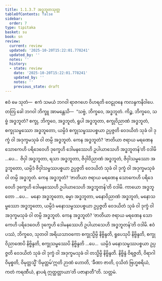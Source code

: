 ```yaml
---
title: 1.1.3.7 အဒ္ဓဘူတသုတ္တ
tableOfContents: false
sidebar:
  order: 7
type: tipitaka
basket: su
book: sn
review:
  current: review
  updated: '2025-10-20T15:22:01.778241'
  updated_by: ''
  notes: ''
  history:
  - state: review
    date: '2025-10-20T15:22:01.778241'
    updated_by: ''
    notes: ''
    previous_state: draft
---
```



<DynamicBreadcrumb />


<ReviewStatus review={frontmatter.review} showDetails={true} />

<HypothesisAnnotation frontmatter={frontmatter} />

<Division number="29" book="sn" e="ch" v="18" p="283">

<Paragraph number="78" book="sn">
ဧဝံ မေ သုတံ—  ဧကံ သမယံ ဘဂဝါ ရာဇဂဟေ ဝိဟရတိ ဝေဠုဝနေ ကလန္ဒကနိဝါပေ. တတြ ခေါ ဘဂဝါ ဘိက္ခူ အာမန္တေသိ—  “သဗ္ဗံ, ဘိက္ခဝေ, အဒ္ဓဘူတံ. ကိဉ္စ, ဘိက္ခဝေ, သဗ္ဗံ အဒ္ဓဘူတံ? စက္ခု, ဘိက္ခဝေ, အဒ္ဓဘူတံ, ရူပါ အဒ္ဓဘူတာ, စက္ခုဝိညာဏံ အဒ္ဓဘူတံ, စက္ခုသမ္ဖဿော အဒ္ဓဘူတော, ယမ္ပိဒံ စက္ခုသမ္ဖဿပစ္စယာ ဥပ္ပဇ္ဇတိ ဝေဒယိတံ သုခံ ဝါ ဒုက္ခံ ဝါ အဒုက္ခမသုခံ ဝါ တမ္ပိ အဒ္ဓဘူတံ. ကေန အဒ္ဓဘူတံ? ‘ဇာတိယာ ဇရာယ မရဏေန သောကေဟိ ပရိဒေဝေဟိ ဒုက္ခေဟိ ဒေါမနဿေဟိ ဥပါယာသေဟိ အဒ္ဓဘူတန်’တိ ဝဒါမိ …ပေ…  ဇိဝှါ အဒ္ဓဘူတာ, ရသာ အဒ္ဓဘူတာ, ဇိဝှါဝိညာဏံ အဒ္ဓဘူတံ, ဇိဝှါသမ္ဖဿော အဒ္ဓဘူတော, ယမ္ပိဒံ ဇိဝှါသမ္ဖဿပစ္စယာ ဥပ္ပဇ္ဇတိ ဝေဒယိတံ သုခံ ဝါ ဒုက္ခံ ဝါ အဒုက္ခမသုခံ ဝါ တမ္ပိ အဒ္ဓဘူတံ. ကေန အဒ္ဓဘူတံ? ‘ဇာတိယာ ဇရာယ မရဏေန သောကေဟိ ပရိဒေဝေဟိ ဒုက္ခေဟိ ဒေါမနဿေဟိ ဥပါယာသေဟိ အဒ္ဓဘူတန်’တိ ဝဒါမိ. ကာယော အဒ္ဓဘူတော …ပေ…  မနော အဒ္ဓဘူတော, ဓမ္မာ အဒ္ဓဘူတာ, မနောဝိညာဏံ အဒ္ဓဘူတံ, မနောသမ္ဖဿော အဒ္ဓဘူတော, ယမ္ပိဒံ မနောသမ္ဖဿပစ္စယာ ဥပ္ပဇ္ဇတိ ဝေဒယိတံ သုခံ ဝါ ဒုက္ခံ ဝါ အဒုက္ခမသုခံ ဝါ တမ္ပိ အဒ္ဓဘူတံ. ကေန အဒ္ဓဘူတံ? ‘ဇာတိယာ ဇရာယ မရဏေန သောကေဟိ ပရိဒေဝေဟိ ဒုက္ခေဟိ ဒေါမနဿေဟိ ဥပါယာသေဟိ အဒ္ဓဘူတန်’တိ ဝဒါမိ. ဧဝံ ပဿံ, ဘိက္ခဝေ, သုတဝါ အရိယသာဝကော စက္ခုသ္မိမ္ပိ နိဗ္ဗိန္ဒတိ, ရူပေသုပိ နိဗ္ဗိန္ဒတိ, စက္ခုဝိညာဏေပိ နိဗ္ဗိန္ဒတိ, စက္ခုသမ္ဖဿေပိ နိဗ္ဗိန္ဒတိ …ပေ…  ယမ္ပိဒံ မနောသမ္ဖဿပစ္စယာ ဥပ္ပဇ္ဇတိ ဝေဒယိတံ သုခံ ဝါ ဒုက္ခံ ဝါ အဒုက္ခမသုခံ ဝါ တသ္မိမ္ပိ နိဗ္ဗိန္ဒတိ. နိဗ္ဗိန္ဒံ ဝိရဇ္ဇတိ, ဝိရာဂါ ဝိမုစ္စတိ, ဝိမုတ္တသ္မိံ ‘ဝိမုတ္တမ်’ဣတိ ဉာဏံ ဟောတိ, ‘ခီဏာ ဇာတိ, ဝုသိတံ ဗြဟ္မစရိယံ, ကတံ ကရဏီယံ, နာပရံ ဣတ္ထတ္တာယာ’တိ ပဇာနာတီ”တိ.

</Paragraph>
</Division>

<Paragraph number="79" type="center" book="sn">
သတ္တမံ.
</Paragraph>